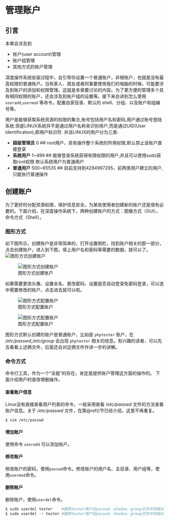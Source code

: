 # 管理账户 {#chap:manager-user}

## 引言

本章会涉及到

+ 账户(user account)管理
+ 账户组管理
+ 其他方式的账户管理

深度操作系统安装过程中，会引导你设置一个普通账户，非根账户，也就是没有最高权限的普通账户。当有家人、朋友或者同事要使用我们的电脑的时候，可能要涉及到账户的添加和权限管理。这就是本章要讨论的内容。为了更方便的管理多个具有相同权限的账户，还会涉及到账户组的设置等。接下来会讲到怎么使用 `useradd`,`usermod` 等命令，配置自家目录、默认的 shell、分组、以及账户和组编号等。

用户是能够获取系统资源的权限的集合,账号包括用户名和密码,用户通过账号登陆系统.但是LINUX系统并不是通过用户名称来识别用户,而是通过UID(User Identification),即用户标识符. 并且LINUX的用户分为三类:

- **超级管理员** 0 ## root用户，具有操作整个系统的所用权限,默认禁止该账户直接登录
- **系统用户** 1~499 ## 能够登录系统获得有限权限的用户,并且可以使用sudo获取root权限 默认系统用户为普通用户
- **普通用户** 500~65535 ## 目前支持到4294967295，前两类用户建立的用户,只能执行普通操作

## 创建账户

为了更好的分配资源权限，保护信息安全，为某些使用者创建新的账户还是很有必要的。下面介绍，在深度操作系统下，两种创建账户的方式：图像方式（GUI），命令方式（Shell）。

### 图形方式

如下图所示，创建账户是非常简单的，打开设置侧栏，找到账户相关的那一部分，点击创建账户，进入到下图，填上用户名和密码等需要的数据，就可以了。
![图形方式创建账户](images/manager-user-account-01.png)


![图形方式创建账户](images/manager-user-account-02.png)

如果需要更改头像、设置全名、更改密码、设置是否自动登录免密码登录，可以选中需要修改的账户，点击进去就可以啦。

![图形方式配置账户](images/manager-user-account-03.png)


![图形方式配置账户](images/manager-user-account-04.png)

图形方式默认创建的账户是普通账户，比如是 `phptester` 账户，在 */etc/passwd*,*/etc/group* 会出现 `phptester` 相关的信息。有兴趣的读者，可以先去看看上述俩文件，后面还会对这俩文件作进一步的讲解。

### 命令方式

命令行工具，作为一个“全能”的存在，肯定是提供账户管理这方面的操作的。
下面介绍用户的查改增删操作。

#### 查看账户信息

Linux没有直接查看用户列表的命令，一般采用查看 */etc/passwd* 文件的方法查看账户信息。关于 */etc/passwd* 文件，在第\@ref()节已经介绍，这里不再重复。

```bash
$ vim /etc/passwd
```

#### 增加账户

使用命令 `useradd` 可以添加账户。

#### 修改账户

修改账户的密码，使用`passwd`命令。修改账户的用户名、主目录、用户组等，使用`usermod`命令。

#### 删除账户

删除账户，使用`userdel`命令。

```bash
$ sudo userdel tester    #删除tester用户在passwd、shadow、group文件中的相关条目,不删除tester的家目录
$ sudo userdel -r tester #删除tester用户在passwd、shadow、group文件中的相关条目并且删除tester的家目录
```
